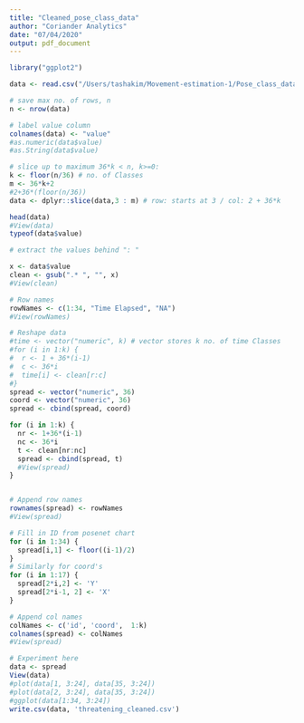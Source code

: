 ```yaml
---
title: "Cleaned_pose_class_data"
author: "Coriander Analytics"
date: "07/04/2020"
output: pdf_document
---
```


```r
library("ggplot2")

data <- read.csv("/Users/tashakim/Movement-estimation-1/Pose_class_data/pose_class_2_threatening.csv")
```

```r
# save max no. of rows, n
n <- nrow(data)

# label value column
colnames(data) <- "value"
#as.numeric(data$value)
#as.String(data$value)

# slice up to maximum 36*k < n, k>=0:
k <- floor(n/36) # no. of Classes
m <- 36*k+2
#2+36*(floor(n/36))
data <- dplyr::slice(data,3 : m) # row: starts at 3 / col: 2 + 36*k

```

```r
head(data)
#View(data)
typeof(data$value)
```

```r
# extract the values behind ": "

x <- data$value
clean <- gsub(".* ", "", x)
#View(clean)
```


```r
# Row names
rowNames <- c(1:34, "Time Elapsed", "NA")
#View(rowNames)

# Reshape data
#time <- vector("numeric", k) # vector stores k no. of time Classes
#for (i in 1:k) {
#  r <- 1 + 36*(i-1)
#  c <- 36*i
#  time[i] <- clean[r:c] 
#}
spread <- vector("numeric", 36)
coord <- vector("numeric", 36)
spread <- cbind(spread, coord)

for (i in 1:k) {
  nr <- 1+36*(i-1)
  nc <- 36*i
  t <- clean[nr:nc]
  spread <- cbind(spread, t)
  #View(spread)
}


# Append row names
rownames(spread) <- rowNames
#View(spread)
```

```r
# Fill in ID from posenet chart
for (i in 1:34) {
  spread[i,1] <- floor((i-1)/2)
}
# Similarly for coord's
for (i in 1:17) {
  spread[2*i,2] <- 'Y'
  spread[2*i-1, 2] <- 'X'
}

# Append col names
colNames <- c('id', 'coord',  1:k)
colnames(spread) <- colNames
#View(spread)
```

```r
# Experiment here
data <- spread
View(data)
#plot(data[1, 3:24], data[35, 3:24])
#plot(data[2, 3:24], data[35, 3:24])
#ggplot(data[1:34, 3:24])
write.csv(data, 'threatening_cleaned.csv')
```